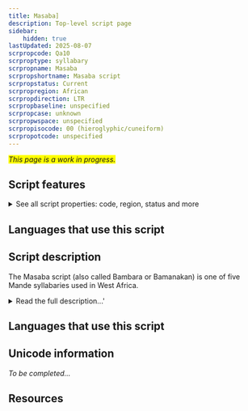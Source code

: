 ```yaml
---
title: Masaba]
description: Top-level script page
sidebar:
    hidden: true
lastUpdated: 2025-08-07
scrpropcode: Qa10
scrproptype: syllabary
scrpropname: Masaba
scrpropshortname: Masaba script
scrpropstatus: Current
scrpropregion: African
scrpropdirection: LTR
scrpropbaseline: unspecified
scrpropcase: unknown
scrpropwspace: unspecified
scrpropisocode: 00 (hieroglyphic/cuneiform)
scrpropotcode: unspecified
---
```


<span style='background-color:yellow'>_This page is a work in progress._</span>


## Script features

<details>
<summary> See all script properties: code, region, status and more</summary>
<ScriptInfo />
</details>

## Languages that use this script

<WsList script='Qa10' wsMax='5' />

## Script description

The Masaba script (also called Bambara or Bamanakan) is one of five Mande syllabaries used in West Africa.

<details><summary>Read the full description...'</summary>_Not yet available._</details>

## Languages that use this script

<WsList script='Qa10' wsMax='5' />

## Unicode information

_To be completed..._

## Resources

<ScriptResources detailSummary='seemore' />

